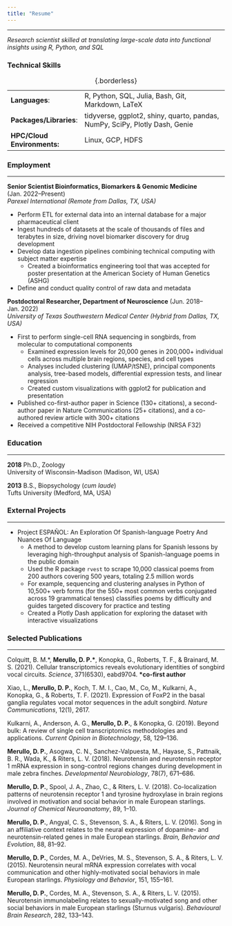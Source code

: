 ```yaml
---
title: "Resume"
---
```


***

*Research scientist skilled at translating large-scale data into functional insights using R, Python, and SQL*

### Technical Skills

| | |
| -- | ----- |
| **Languages**: | R, Python, SQL, Julia, Bash, Git, Markdown, LaTeX |
| **Packages/Libraries**: | tidyverse, ggplot2, shiny, quarto, pandas, NumPy, SciPy, Plotly Dash, Genie |
| **HPC/Cloud Environments:** | Linux, GCP, HDFS |

: {.borderless}

### Employment

***

**Senior Scientist Bioinformatics, Biomarkers & Genomic Medicine** (Jan. 2022--Present) \
*Parexel International (Remote from Dallas, TX, USA)* 

- Perform ETL for external data into an internal database for a major pharmaceutical client
- Ingest hundreds of datasets at the scale of thousands of files and terabytes in size, driving novel biomarker discovery for drug development
- Develop data ingestion pipelines combining technical computing with subject matter expertise
  - Created a bioinformatics engineering tool that was accepted for poster presentation at the American Society of Human Genetics (ASHG)
- Define and conduct quality control of raw data and metadata

**Postdoctoral Researcher, Department of Neuroscience** (Jun. 2018--Jan. 2022) \
*University of Texas Southwestern Medical Center (Hybrid from Dallas, TX, USA)*
  
- First to perform single-cell RNA sequencing in songbirds, from molecular to computational components
  - Examined expression levels for 20,000 genes in 200,000+ individual cells across multiple brain regions, species, and cell types
  - Analyses included clustering (UMAP/tSNE), principal components analysis, tree-based models, differential expression tests, and linear regression
  - Created custom visualizations with ggplot2 for publication and presentation
- Published co-first-author paper in Science (130+ citations), a second-author paper in Nature Communications (25+ citations), and a co-authored review article with 300+ citations
- Received a competitive NIH Postdoctoral Fellowship (NRSA F32)


### Education

***

**2018** Ph.D., Zoology \
University of Wisconsin-Madison (Madison, WI, USA)

**2013** B.S., Biopsychology (*cum laude*) \
Tufts University (Medford, MA, USA)

### External Projects

***

- Project ESPAÑOL: An Exploration Of Spanish-language Poetry And Nuances Of Language
  - A method to develop custom learning plans for Spanish lessons by leveraging high-throughput analysis of Spanish-language poems in the public domain
  - Used the R package `rvest` to scrape 10,000 classical poems from 200 authors covering 500 years, totaling 2.5 million words
  - For example, sequencing and clustering analyses in Python of 10,500+ verb forms (for the 550+ most common verbs conjugated across 19 grammatical tenses) classifies poems by difficulty and guides targeted discovery for practice and testing
  - Created a Plotly Dash application for exploring the dataset with interactive visualizations
  
### Selected Publications

***

Colquitt, B. M.\*, <strong>Merullo, D. P.\*</strong>, Konopka, G., Roberts, T. F., & Brainard, M. S. (2021). Cellular transcriptomics reveals evolutionary identities of songbird vocal circuits. *Science*, 371(6530), eabd9704. <strong>*co-first author</strong>

Xiao, L., **Merullo, D. P.**, Koch, T. M. I., Cao, M., Co, M., Kulkarni, A., Konopka, G., & Roberts, T. F. (2021). Expression of FoxP2 in the basal ganglia regulates vocal motor sequences in the adult songbird. *Nature Communications*, 12(1), 2617.

Kulkarni, A., Anderson, A. G., **Merullo, D. P.**, & Konopka, G. (2019). Beyond bulk: A review of single cell transcriptomics methodologies and applications. *Current Opinion in Biotechnology*, 58, 129–136.

**Merullo, D. P.**, Asogwa, C. N., Sanchez-Valpuesta, M., Hayase, S., Pattnaik, B. R., Wada, K., & Riters, L. V. (2018). Neurotensin and neurotensin receptor 1 mRNA expression in song-control regions changes during development in male zebra finches. *Developmental Neurobiology*, 78(7), 671–686.

**Merullo, D. P.**, Spool, J. A., Zhao, C., & Riters, L. V. (2018). Co-localization patterns of neurotensin receptor 1 and tyrosine hydroxylase in brain regions involved in motivation and social behavior in male European starlings. *Journal of Chemical Neuroanatomy*, 89, 1–10.

**Merullo, D. P.**, Angyal, C. S., Stevenson, S. A., & Riters, L. V. (2016). Song in an affiliative context relates to the neural expression of dopamine- and neurotensin-related genes in male European starlings. *Brain, Behavior and Evolution*, 88, 81–92.

**Merullo, D. P.**, Cordes, M. A., DeVries, M. S., Stevenson, S. A., & Riters, L. V. (2015). Neurotensin neural mRNA expression correlates with vocal communication and other highly-motivated social behaviors in male European starlings. *Physiology and Behavior*, 151, 155–161.

**Merullo, D. P.**, Cordes, M. A., Stevenson, S. A., & Riters, L. V. (2015). Neurotensin immunolabeling relates to sexually-motivated song and other social behaviors in male European starlings (Sturnus vulgaris). *Behavioural Brain Research*, 282, 133–143. 






